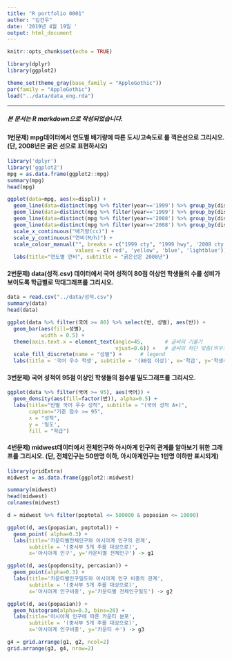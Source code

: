 ```yaml
---
title: "R portfolio 0001"
author: "김건우"
date: '2019년 4월 19일 '
output: html_document
---
```


```r
knitr::opts_chunk$set(echo = TRUE)
```
```r
library(dplyr)
library(ggplot2)

theme_set(theme_gray(base_family = "AppleGothic"))
par(family = "AppleGothic")
load("../data/data_eng.rda")

```

----
##### 본 문서는 R markdown으로 작성되었습니다.
#### 1번문제) mpg데이터에서 연도별 배기량에 따른 도시/고속도로 를 꺽은선으로 그리시오. (단, 2008년은 굵은 선으로 표현하시오)


```r

library('dplyr')
library('ggplot2')
mpg = as.data.frame(ggplot2::mpg)
summary(mpg)
head(mpg)

ggplot(data=mpg, aes(x=displ)) +
  geom_line(data=distinct(mpg %>% filter(year=='1999') %>% group_by(displ) %>% summarise(cty = mean(cty))), aes(y=cty, color='1999 cty')) +
  geom_line(data=distinct(mpg %>% filter(year=='1999') %>% group_by(displ) %>% summarise(hwy = mean(hwy))), aes(y=hwy, color='1999 hwy')) +
  geom_line(data=distinct(mpg %>% filter(year=='2008') %>% group_by(displ) %>% summarise(cty = mean(cty))), aes(y=cty, color='2008 cty'), size=1) +
  geom_line(data=distinct(mpg %>% filter(year=='2008') %>% group_by(displ) %>% summarise(hwy = mean(hwy))), aes(y=hwy, color='2008 hwy'), size=1) +
  scale_x_continuous("배기량(cc)") +
  scale_y_continuous("연비(M/h)") + 
  scale_colour_manual("", breaks = c("1999 cty", "1999 hwy", '2008 cty', '2008 hwy'),
                      values = c('red', 'yellow', 'blue', 'lightblue')) +
  labs(title="연도별 연비", subtitle = "굵은선은 2008년")

```




#### 2번문제) data(성적.csv) 데이터에서 국어 성적이 80점 이상인 학생들의 수를 성비가 보이도록 학급별로 막대그래프를 그리시오.

```r
data = read.csv("../data/성적.csv")
summary(data)
head(data)

ggplot(data %>% filter(국어 >= 80) %>% select(반, 성별), aes(반)) +
  geom_bar(aes(fill=성별),
           width = 0.5) +
  theme(axis.text.x = element_text(angle=45,       # 글씨의 기울기
                                   vjust=0.6)) +   # 글씨의 하단 맞춤(띄우기)
  scale_fill_discrete(name = "성별") +      # legend
  labs(title = '국어 우수 학생', subtitle = '(80점 이상)', x='학급', y='학생수')
```




#### 3번문제) 국어 성적이 95점 이상인 학생들의 점수별 밀도그래프를 그리시오.

```r
ggplot(data %>% filter(국어 >= 95), aes(국어)) +
  geom_density(aes(fill=factor(반)), alpha=0.5) +
  labs(title="반별 국어 우수 성적", subtitle = "(국어 성적 A+)",
       caption="기준 점수 >= 95",
       x = "성적",
       y = '밀도',
       fill = "학급")
```





#### 4번문제) midwest데이터에서 전체인구와 아시아계 인구의 관계를 알아보기 위한 그래프를 그리시오. (단, 전체인구는 50만명 이하, 아시아계인구는 1만명 이하만 표시되게)



```r
library(gridExtra)
midwest = as.data.frame(ggplot2::midwest)

summary(midwest)
head(midwest)
colnames(midwest)

d = midwest %>% filter(poptotal <= 500000 & popasian <= 10000)

ggplot(d, aes(popasian, poptotal)) +
  geom_point( alpha=0.3) +
  labs(title='카운티별전체인구와 아시아계 인구의 관계', 
       subtitle = '(중서부 5개 주를 대상으로)',
       x='아시아계 인구', y='카운티별 전체인구') -> g1

ggplot(d, aes(popdensity, percasian)) +
  geom_point(alpha=0.3) +
  labs(title='카운티별인구밀도와 아시아계 인구 비중의 관계', 
       subtitle = '(중서부 5개 주를 대상으로)',
       x='아시아계 인구비중', y='카운티별 전체인구밀도') -> g2

ggplot(d, aes(popasian)) +
  geom_histogram(alpha=0.3, bins=20) +
  labs(title='아시아계 인구에 따른 카운티 분포', 
       subtitle = '(중서부 5개 주를 대상으로)',
       x='아시아계 인구비중', y='카운티 수') -> g3

g4 = grid.arrange(g1, g2, ncol=2)
grid.arrange(g3, g4, nrow=2)
```
